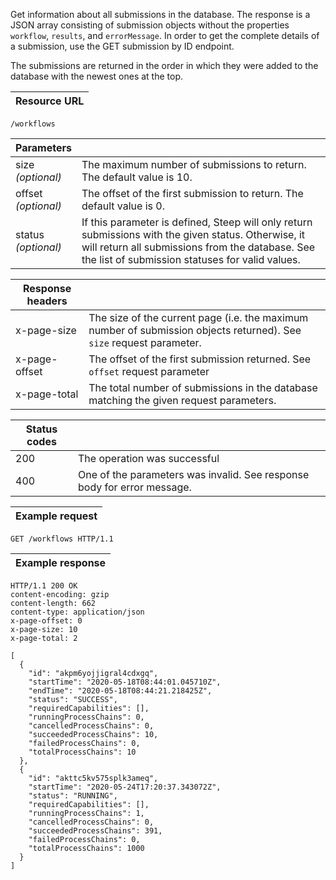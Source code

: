 
Get information about all submissions in the database. The response is a JSON
array consisting of <ScrollLink href="#submissions">submission objects</ScrollLink>
without the properties `workflow`, `results`, and `errorMessage`. In order to
get the complete details of a submission, use
the <ScrollLink href="#get-submission-by-id">GET submission by ID endpoint</ScrollLink>.

The submissions are returned in the order in which they were added to the
database with the newest ones at the top.

| Resource URL |
| ------------ |

```http
/workflows
```

| Parameters              |                              |
| ----------------------- | ---------------------------- |
| size<br/>*(optional)*   | The maximum number of submissions to return. The default value is 10.  |
| offset<br/>*(optional)* | The offset of the first submission to return. The default value is 0. |
| status<br/>*(optional)* | If this parameter is defined, Steep will only return submissions with the given status. Otherwise, it will return all submissions from the database. See the list of <ScrollLink href="#submission-status">submission statuses</ScrollLink> for valid values. |

| Response headers |                                                                |
| ---------------- | -------------------------------------------------------------- |
| x-page-size      | The size of the current page (i.e. the maximum number of submission objects returned). See `size` request parameter. |
| x-page-offset    | The offset of the first submission returned. See `offset` request parameter |
| x-page-total     | The total number of submissions in the database matching the given request parameters. |

| Status codes |                                                                |
| ------------ | -------------------------------------------------------------- |
| 200          | The operation was successful                                   |
| 400          | One of the parameters was invalid. See response body for error message. |

| Example request |
| --------------- |

```http
GET /workflows HTTP/1.1
```

| Example response |
| ---------------- |

```http
HTTP/1.1 200 OK
content-encoding: gzip
content-length: 662
content-type: application/json
x-page-offset: 0
x-page-size: 10
x-page-total: 2

[
  {
    "id": "akpm6yojjigral4cdxgq",
    "startTime": "2020-05-18T08:44:01.045710Z",
    "endTime": "2020-05-18T08:44:21.218425Z",
    "status": "SUCCESS",
    "requiredCapabilities": [],
    "runningProcessChains": 0,
    "cancelledProcessChains": 0,
    "succeededProcessChains": 10,
    "failedProcessChains": 0,
    "totalProcessChains": 10
  },
  {
    "id": "akttc5kv575splk3ameq",
    "startTime": "2020-05-24T17:20:37.343072Z",
    "status": "RUNNING",
    "requiredCapabilities": [],
    "runningProcessChains": 1,
    "cancelledProcessChains": 0,
    "succeededProcessChains": 391,
    "failedProcessChains": 0,
    "totalProcessChains": 1000
  }
]
```
